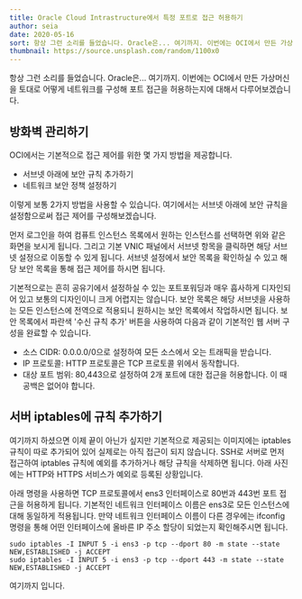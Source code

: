```yaml
---
title: Oracle Cloud Intrastructure에서 특정 포트로 접근 허용하기
author: seia
date: 2020-05-16
sort: 항상 그런 소리를 들었습니다. Oracle은... 여기까지. 이번에는 OCI에서 만든 가상...
thumbnail: https://source.unsplash.com/random/1100x0
---
```


항상 그런 소리를 들었습니다. Oracle은... 여기까지. 이번에는 OCI에서 만든 가상머신을 토대로 어떻게 네트워크를 구성해 포트 접근을 허용하는지에 대해서 다루어보겠습니다.



## 방화벽 관리하기

OCI에서는 기본적으로 접근 제어를 위한 몇 가지 방법을 제공합니다.

- 서브넷 아래에 보안 규칙 추가하기
- 네트워크 보안 정책 설정하기


이렇게 보통 2가지 방법을 사용할 수 있습니다. 여기에서는 서브넷 아래에 보안 규칙을 설정함으로써 접근 제어를 구성해보겠습니다.



먼저 로그인을 하여 컴퓨트 인스턴스 목록에서 원하는 인스턴스를 선택하면 위와 같은 화면을 보시게 됩니다. 그리고 기본 VNIC 패널에서 서브넷 항목을 클릭하면 해당 서브넷 설정으로 이동할 수 있게 됩니다. 서브넷 설정에서 보안 목록을 확인하실 수 있고 해당 보안 목록을 통해 접근 제어를 하시면 됩니다.



기본적으로는 흔히 공유기에서 설정하실 수 있는 포트포워딩과 매우 흡사하게 디자인되어 있고 보통의 디자인이니 크게 어렵지는 않습니다. 보안 목록은 해당 서브넷을 사용하는 모든 인스턴스에 전역으로 적용되니 원하시는 보안 목록에서 작업하시면 됩니다. 보안 목록에서 파란색 '수신 규칙 추가' 버튼을 사용하여 다음과 같이 기본적인 웹 서버 구성을 완료할 수 있습니다.

- 소스 CIDR: 0.0.0.0/0으로 설정하여 모든 소스에서 오는 트래픽을 받습니다.
- IP 프로토콜: HTTP 프로토콜은 TCP 프로토콜 위에서 동작합니다.
- 대상 포트 범위: 80,443으로 설정하여 2개 포트에 대한 접근을 허용합니다. 이 때 공백은 없어야 합니다.




## 서버 iptables에 규칙 추가하기

여기까지 하셨으면 이제 끝이 아닌가 싶지만 기본적으로 제공되는 이미지에는 iptables 규칙이 따로 추가되어 있어 실제로는 아직 접근이 되지 않습니다. SSH로 서버로 먼저 접근하여 iptables 규칙에 예외를 추가하거나 해당 규칙을 삭제하면 됩니다. 아래 사진에는 HTTP와 HTTPS 서비스가 예외로 등록된 상황입니다.



아래 명령을 사용하면 TCP 프로토콜에서 ens3 인터페이스로 80번과 443번 포트 접근을 허용하게 됩니다. 기본적인 네트워크 인터페이스 이름은 ens3로 모든 인스턴스에 대해 동일하게 적용됩니다. 만약 네트워크 인터페이스 이름이 다른 경우에는 ifconfig 명령을 통해 어떤 인터페이스에 올바른 IP 주소 할당이 되었는지 확인해주시면 됩니다.

```
sudo iptables -I INPUT 5 -i ens3 -p tcp --dport 80 -m state --state NEW,ESTABLISHED -j ACCEPT
sudo iptables -I INPUT 5 -i ens3 -p tcp --dport 443 -m state --state NEW,ESTABLISHED -j ACCEPT
```

여기까지 입니다.

